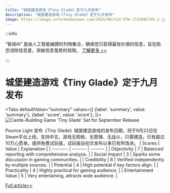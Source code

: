 ```yaml
---
title: "城堡建造游戏《Tiny Glade》定于九月发布"
description: "城堡建造游戏《Tiny Glade》定于九月发布"
image: https://image.informedainews.com/2024/08/Vid-XTW-1723892746-2.jpg
---
```



:::info

“智闻AI“ 是由人工智能编撰的刊物集合，确保您只获得最有价值的信息，旨在助您消除信息差，突破信息茧房的局限。  [了解更多 >>](/)

:::

# 城堡建造游戏《Tiny Glade》定于九月发布


<Tabs
	defaultValue="summary"
	values={[
	{label: 'summary', value: 'summary'},
	{label: 'score', value: 'score'},
]}>
<TabItem value="summary">
<img
  src="https://image.informedainews.com/2024/08/Vid-XTW-1723892746-2.jpg"
  alt="Castle-Building Game 'Tiny Glade' Set for September Release"
/>



Pounce Light 宣布《Tiny Glade》城堡建造游戏的发布日期，将于9月23日在Steam平台上线，支持中文。游戏无网格、无管理、无战斗，只需建造。已有超过10万心愿单。提供免费试玩版，试玩版自初次发布以来已有所改进。
</TabItem>
<TabItem value="score">
	| Scores     | Value   | Explanation |
	| -------- | ------- | ------- |
	| Objectivity  | 7    | Balanced reporting with comprehensive analysis.    |
	| Social Impact | 3     | Sparks some discussion in gaming communities.    |
	| Credibility    | 6    | Verified independently by multiple sources.    |
	| Potential    | 4    | High potential if key factors align.    |
	| Practicality    | 4    | Highly practical for gaming audience.    |
	| Entertainment Value    | 5    | Very entertaining, attracts wide audience.    |
</TabItem>
</Tabs>

[Full article>>](https://www.gcores.com/articles/186759)
